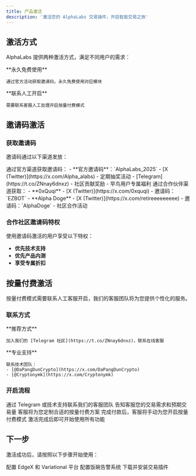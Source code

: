 ```yaml
---
title: 产品激活
description: '激活您的 AlphaLabs 交易插件，开启智能交易之旅'
---
```


## 激活方式

AlphaLabs 提供两种激活方式，满足不同用户的需求：

<CardGroup cols={2}>
  <Card title="邀请码激活" icon="ticket">
    **永久免费使用**

    通过官方活动获取邀请码，永久免费使用对应模块
  </Card>
  <Card title="按量付费" icon="credit-card">
    **联系人工开启**

    需要联系客服人工处理开启按量付费模式
  </Card>
</CardGroup>

## 邀请码激活

### 获取邀请码

邀请码通过以下渠道发放：

<Tabs>
  <Tab title="官方渠道">
    通过官方渠道获取邀请码：
    - **官方邀请码**：`AlphaLabs_2025`
    - [X (Twitter)](https://x.com/Alpha_alabs) - 定期抽奖活动
    - [Telegram](https://t.co/ZNnay6dnxz) - 社区贡献奖励
    - 早鸟用户专属福利
  </Tab>
  <Tab title="合作伙伴">
    通过合作伙伴渠道获取：
    - **0xQuqi** - [X (Twitter)](https://x.com/0xquqi) - 邀请码：`EZBOT`
    - **Alpha Doge** - [X (Twitter)](https://x.com/retireeeeeeeee) - 邀请码：`AlphaDoge`
    - 社区合作活动
  </Tab>
</Tabs>

### 合作社区邀请码特权

<Info>
  使用邀请码激活的用户享受以下特权：
</Info>

- **优先技术支持**
- **优先产品内测**
- **享受专属折扣**

## 按量付费激活

按量付费模式需要联系人工客服开启，我们的客服团队将为您提供个性化的服务。

### 联系方式

<CardGroup cols={2}>
  <Card title="Telegram 客服" icon="paper-plane">
    **推荐方式**

    加入我们的 [Telegram 社区](https://t.co/ZNnay6dnxz)，联系在线客服
  </Card>
  <Card title="技术支持" icon="headset">
    **专业支持**

    联系技术团队：
    - [@DaPangDunCrypto](https://x.com/DaPangDunCrypto)
    - [@Cryptonymk](https://x.com/Cryptonymk)
  </Card>
</CardGroup>

### 开启流程

<Steps>
  <Step title="联系客服">
    通过 Telegram 或技术支持联系我们的客服团队
  </Step>
  <Step title="需求沟通">
    告知客服您的交易需求和预期交易量
  </Step>
  <Step title="方案定制">
    客服将为您定制合适的按量付费方案
  </Step>
  <Step title="人工开启">
    完成付款后，客服将手动为您开启按量付费模式
  </Step>
  <Step title="开始使用">
    激活完成后即可开始使用所有功能
  </Step>
</Steps>

## 下一步

激活成功后，请按照以下步骤开始使用：

<CardGroup cols={3}>
  <Card title="平台配置" icon="gear" href="/platforms/edgex-setup">
    配置 EdgeX 和 Variational 平台
  </Card>
  <Card title="安全警告" icon="shield-exclamation" href="/platforms/security-alerts">
    配置饭碗告警系统
  </Card>
  <Card title="安装插件" icon="download" href="/getting-started/installation">
    下载并安装交易插件
  </Card>
</CardGroup>